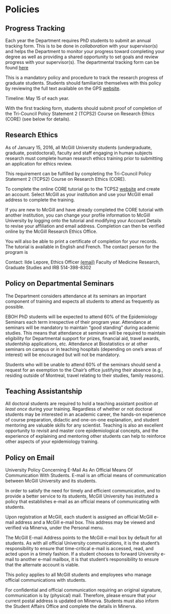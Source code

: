 # Policies

## Progress Tracking
Each year the Department requires PhD students to submit an annual tracking form. This is to be done in *collaboration* with your supervisor(s) and helps the Department to monitor your progress toward completing your degree as well as providing a shared opportunity to set goals and review progress with your supervisor(s). The departmental tracking form can be found [here](https://www.mcgill.ca/epi-biostat-occh/files/epi-biostat-occh/gps_gradstudent_progress_tracking_report_2020.pdf)

This is a mandatory policy and procedure to track the research progress of graduate students. Students should familiarize themselves with this policy by reviewing the full text available on the GPS [website](https://www.mcgill.ca/gps/students/progress-tracking).

Timeline: May 15 of each year.

With the first tracking form, students should submit proof of completion of the Tri-Council Policy Statement 2 (TCPS2) Course on Research Ethics (CORE) (see below for details).

## Research Ethics 
As of January 15, 2016, all McGill University students (undergraduate, graduate, postdoctoral), faculty and staff engaging in human subjects research must complete human research ethics training prior to submitting an application for ethics review.

This requirement can be fulfilled by completing the Tri-Council Policy Statement 2 (TCPS2) Course on Research Ethics (CORE).

To complete the online CORE tutorial go to the TCPS2 [website](http://tcps2core.ca/welcome) and create an account. Select McGill as your institution and use your McGill email address to complete the training.

If you are new to McGill and have already completed the CORE tutorial with another institution, you can change your profile information to McGill University by logging onto the tutorial and modifying your Account Details to revise your affiliation and email address. Completion can then be verified online by the McGill Research Ethics Office.

You will also be able to print a certificate of completion for your records. The tutorial is available in English and French. The contact person for the program is 

Contact:
Ilde Lepore, Ethics Officer [(email)](mailto:ilde.lepore@mcgill.ca)
Faculty of Medicine Research, Graduate Studies and IRB
514-398-8302

## Policy on Departmental Seminars

The Department considers attendance at its seminars an important component of training and expects all students to attend as frequently as possible.

EBOH PhD students will be expected to attend 60% of the Epidemiology Seminars each term irrespective of their program year. Attendance at seminars will be mandatory to maintain "good standing" during academic studies. This means that attendance at seminars will be required to maintain eligibility for Departmental support for prizes, financial aid, travel awards, studentship applications, etc. Attendance at Biostatistics or at other seminars on campus or in teaching hospitals (depending on one's areas of interest) will be encouraged but will not be mandatory.

Students who will be unable to attend 60% of the seminars should send a request for an exemption to the Chair's office justifying their absence (e.g., residing outside of Montreal, travel relating to their studies, family reasons).

## Teaching Assistantship

All doctoral students are required to hold a teaching assistant position *at least once* during your training. Regardless of whether or not doctoral students may be interested in an academic career, the hands-on experience of course preparation, didactic and one-on-one explanation, and student mentoring are valuable skills for any scientist. Teaching is also an excellent opportunity to revisit and master core epidemiological concepts, and the experience of explaining and mentoring other students can help to reinforce other aspects of your epidemiology training. 

## Policy on Email

University Policy Concerning E-Mail As An Official Means Of Communication With Students. E-mail is an official means of communication between McGill University and its students.
 
In order to satisfy the need for timely and efficient communication, and to provide a better service to its students, McGill University has instituted a policy that establishes e-mail as an official means of communicating with students.

Upon registration at McGill, each student is assigned an official McGill e-mail address and a McGill e-mail box. This address may be viewed and verified via Minerva, under the Personal menu.

The McGill E-mail Address points to the McGill e-mail box by default for all students. As with all official University communications, it is the student's responsibility to ensure that time-critical e-mail is accessed, read, and acted upon in a timely fashion. If a student chooses to forward University e-mail to another e-mail mailbox, it is that student's responsibility to ensure that the alternate account is viable.

This policy applies to all McGill students and employees who manage official communications with students.

For confidential and official communication requiring an original signature, communication is by (physical) mail. Therefore, please ensure that your current postal address is updated on Minerva.  Students must also inform the Student Affairs Office and complete the details in Minerva.
